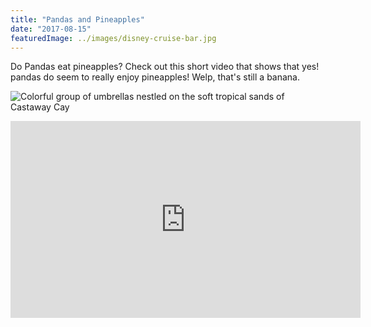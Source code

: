 ```yaml
---
title: "Pandas and Pineapples"
date: "2017-08-15"
featuredImage: ../images/disney-cruise-bar.jpg
---
```


Do Pandas eat pineapples? Check out this short video that shows that yes! pandas do
seem to really enjoy pineapples! Welp, that's still a banana.

![Colorful group of umbrellas nestled on the soft tropical sands of Castaway Cay](../images/castaway-key-umbrellas-closeup.jpg)

<iframe width="560" height="315" src="https://www.youtube.com/embed/4SZl1r2O_bY" frameborder="0" allowfullscreen></iframe>
